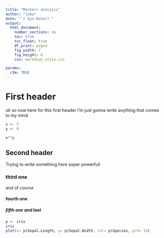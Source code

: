 ```yaml
---
title: "Markers analysis"
author: "juba"
date: "`r Sys.Date()`"
output: 
  html_document:
    number_sections: no
    toc: true
    toc_float: true
    df_print: paged 
    fig_width: 7
    fig_height: 6
    css: markdown_style.css

params:
  c3m: TRUE
---
```


# First header

ok so now here for this first header I'm just gonna write anything that comes 
to my mind

```r
x <- 5
y <- 8

x**y
```

## Second header

Trying to write something here
super powerfull 

### third one

and of course 

#### fourth one

##### fifth one and last

```r
p <- iris
iris
plot(x= p$Sepal.Length, y= p$Sepal.Width, col= p$Species, pch= 19)
```


